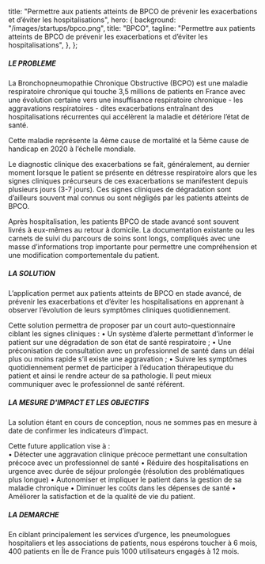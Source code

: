 
  title:
    "Permettre aux patients atteints de BPCO de prévenir les exacerbations et d’éviter les hospitalisations",
  hero: {
    background: "/images/startups/bpco.png",
    title: "BPCO",
    tagline:
      "Permettre aux patients atteints de BPCO de prévenir les exacerbations et d’éviter les hospitalisations",
  },
};

<LayoutArticle meta={meta} startup="bpco">

<!-- start content -->

##### LE PROBLEME

La Bronchopneumopathie Chronique Obstructive (BCPO) est une maladie respiratoire chronique qui touche 3,5 millions de patients en France avec une évolution certaine vers une insuffisance respiratoire chronique - les aggravations respiratoires - dites exacerbations entraînant des hospitalisations récurrentes qui accélèrent la maladie et détériore l’état de santé.

Cette maladie représente la 4ème cause de mortalité et la 5ème cause de handicap en 2020 à l’échelle mondiale.

Le diagnostic clinique des exacerbations se fait, généralement, au dernier moment lorsque le patient se présente en détresse respiratoire alors que les signes cliniques précurseurs de ces exacerbations se manifestent depuis plusieurs jours (3-7 jours). Ces signes cliniques de dégradation sont d’ailleurs souvent mal connus ou sont négligés par les patients atteints de BPCO.

Après hospitalisation, les patients BPCO de stade avancé sont souvent livrés à eux-mêmes au retour à domicile. La documentation existante ou les carnets de suivi du parcours de soins sont longs, compliqués avec une masse d’informations trop importante pour permettre une compréhension et une modification comportementale du patient.

##### LA SOLUTION

L’application permet aux patients atteints de BPCO en stade avancé, de prévenir les exacerbations et d’éviter les hospitalisations en apprenant à observer l’évolution de leurs symptômes cliniques quotidiennement.

Cette solution permettra de proposer par un court auto-questionnaire ciblant les signes cliniques :
•	Un système d’alerte permettant d’informer le patient sur une dégradation de son état de santé respiratoire ;
•	Une préconisation de consultation avec un professionnel de santé   dans un délai plus ou moins rapide s’il existe une aggravation ;
•	Suivre les symptômes quotidiennement permet de participer à l’éducation thérapeutique du patient et ainsi le rendre acteur de sa pathologie. Il peut mieux communiquer avec le professionnel de santé référent.

##### LA MESURE D'IMPACT ET LES OBJECTIFS
La solution étant en cours de conception, nous ne sommes pas en mesure à date de confirmer les indicateurs d’impact. 

Cette future application vise à :  
•	Détecter une aggravation clinique précoce permettant une consultation précoce avec un professionnel de santé 
•	Réduire des hospitalisations en urgence avec durée de séjour prolongée (résolution des problématiques plus longue) 
•	Autonomiser et impliquer le patient dans la gestion de sa maladie chronique 
•	Diminuer les coûts dans les dépenses de santé
•	Améliorer la satisfaction et de la qualité de vie du patient. 

##### LA DEMARCHE

En ciblant principalement les services d’urgence, les pneumologues hospitaliers et les associations de patients, nous espérons toucher à 6 mois, 400 patients en Île de France puis 1000 utilisateurs engagés à 12 mois.

<!-- end content -->

</LayoutArticle>
